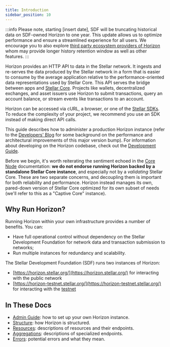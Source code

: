 ```yaml
---
title: Introduction
sidebar_position: 10
---
```


:::info
Please note, starting [insert date], SDF will be truncating historical data on
SDF-owned Horizon to one year. This update allows us to optimize performance and
ensure a streamlined experience for all users. We encourage you to also explore
[third party ecosystem providers of Horizon](./horizon-providers.mdx) whom may provide longer history
retention window as well as other features.
:::


Horizon provides an HTTP API to data in the Stellar network. It ingests and re-serves the data produced by the Stellar network in a form that is easier to consume by the average application relative to the performance-oriented data representations used by Stellar Core. This API serves the bridge between apps and [Stellar Core](../core-node/README.mdx). Projects like wallets, decentralized exchanges, and asset issuers use Horizon to submit transactions, query an account balance, or stream events like transactions to an account.

Horizon can be accessed via cURL, a browser, or one of the [Stellar SDKs](/docs/tools/sdks). To reduce the complexity of your project, we recommend you use an SDK instead of making direct API calls.

This guide describes how to administer a production Horizon instance (refer to the [Developers' Blog](https://www.stellar.org/developers-blog/a-new-sun-on-the-horizon) for some background on the performance and architectural improvements of this major version bump). For information about developing on the Horizon codebase, check out the [Development Guide](https://github.com/stellar/go/blob/master/services/horizon/internal/docs/GUIDE_FOR_DEVELOPERS.md).

Before we begin, it's worth reiterating the sentiment echoed in the [Core Node](../core-node/README.mdx) documentation: **we do not endorse running Horizon backed by a standalone Stellar Core instance**, and especially not by a _validating_ Stellar Core. These are two separate concerns, and decoupling them is important for both reliability and performance. Horizon instead manages its own, pared-down version of Stellar Core optimized for its own subset of needs (we'll refer to this as a "Captive Core" instance).

## Why Run Horizon?

Running Horizon within your own infrastructure provides a number of benefits. You can:

- Have full operational control without dependency on the Stellar Development Foundation for network data and transaction submission to networks;
- Run multiple instances for redundancy and scalability.

The Stellar Development Foundation (SDF) runs two instances of Horizon:

- [https://horizon.stellar.org/](https://horizon.stellar.org/) for interacting with the public network
- [https://horizon-testnet.stellar.org/](https://horizon-testnet.stellar.org/) for interacting with the [testnet](/docs/learn/fundamentals/networks)

## In These Docs

- [Admin Guide](./admin-guide/README.mdx): how to set up your own Horizon instance.
- [Structure](./structure/README.mdx): how Horizon is structured.
- [Resources](./resources/README.mdx): descriptions of resources and their endpoints.
- [Aggregations](./aggregations/README.mdx): descriptions of specialized endpoints.
- [Errors](./errors/README.mdx): potential errors and what they mean.
